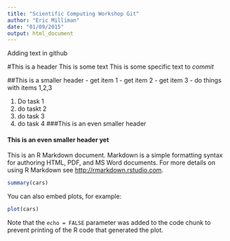 ```yaml
---
title: "Scientific Computing Workshop Git"
author: "Eric Milliman"
date: "01/09/2015"
output: html_document
---
```


Adding text in github

#This is a header
This is some text
This is some specific text to *commit*

##This is a smaller header
- get item 1
- get item 2
- get item 3
- do things with items 1,2,3

1. Do task 1
1. do taskt 2
1. do task 3
1. do task 4 
###This is an even smaller header



#### This is an even smaller header yet
This is an R Markdown document. Markdown is a simple formatting syntax for authoring HTML, PDF, and MS Word documents. For more details on using R Markdown see <http://rmarkdown.rstudio.com>.

```r
summary(cars)
```

You can also embed plots, for example:

```r
plot(cars)
```

Note that the `echo = FALSE` parameter was added to the code chunk to prevent printing of the R code that generated the plot.
